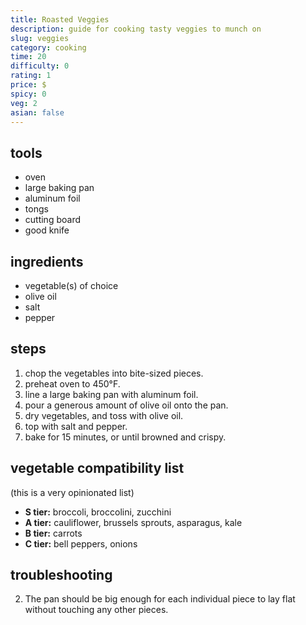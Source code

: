 ```yaml
---
title: Roasted Veggies
description: guide for cooking tasty veggies to munch on
slug: veggies
category: cooking
time: 20
difficulty: 0
rating: 1
price: $
spicy: 0
veg: 2
asian: false
---
```


## tools
 - oven
 - large baking pan
 - aluminum foil
 - tongs
 - cutting board
 - good knife

## ingredients
- vegetable(s) of choice <Footnote n='1' client:idle />
- olive oil
- salt
- pepper

## steps
1. chop the vegetables into bite-sized pieces. 
2. preheat oven to 450°F.
2. line a large <Footnote n='2' client:idle /> baking pan with aluminum foil.
3. pour a generous amount of olive oil onto the pan.
4. dry vegetables, and toss with olive oil.
5. top with salt and pepper.
6. bake for 15 minutes, or until browned and crispy.

## <FootnoteRef n='1' client:idle>vegetable compatibility list</FootnoteRef>
(this is a very opinionated list)
 - **S tier:** broccoli, broccolini, zucchini
 - **A tier:** cauliflower, brussels sprouts, asparagus, kale
 - **B tier:** carrots
 - **C tier:** bell peppers, onions

## troubleshooting
2. <FootnoteRef n='2' client:idle>The pan should be big enough for each individual piece to lay flat without touching any other pieces.</FootnoteRef>

